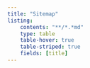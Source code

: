 ```yaml
---
title: "Sitemap"
listing:
    contents: "**/*.*md"
    type: table
    table-hover: true
    table-striped: true
    fields: [title]
---
```

